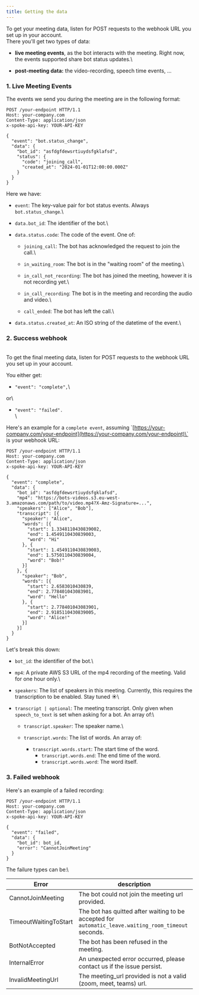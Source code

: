 ```yaml
---
title: Getting the data
---
```


To get your meeting data, listen for POST requests to the webhook URL you set up in your account.\
There you'll get two types of data:

- **live meeting events**, as the bot interacts with the meeting. Right now, the events supported share bot status updates.\

- **post-meeting data:** the video-recording, speech time events, ...

### 1. Live Meeting Events

The events we send you during the meeting are in the following format:

```http
POST /your-endpoint HTTP/1.1
Host: your-company.com
Content-Type: application/json
x-spoke-api-key: YOUR-API-KEY

{
  "event": "bot.status_change",
  "data": {
    "bot_id": "asfdgfdewsrtiuydsfgklafsd",
    "status": {
      "code": "joining_call",
      "created_at": "2024-01-01T12:00:00.000Z"
    }
  }
}
```

Here we have:

- `event`: The key-value pair for bot status events. Always `bot.status_change`.\

- `data.bot_id`: The identifier of the bot.\

- `data.status.code`: The code of the event. One of:

  - `joining_call`: The bot has acknowledged the request to join the call.\

  - `in_waiting_room`: The bot is in the "waiting room" of the meeting.\

  - `in_call_not_recording`: The bot has joined the meeting, however it is not recording yet.\

  - `in_call_recording`: The bot is in the meeting and recording the audio and video.\

  - `call_ended`: The bot has left the call.\

- `data.status.created_at`: An ISO string of the datetime of the event.\

### 2. Success webhook

\
To get the final meeting data, listen for POST requests to the webhook URL you set up in your account.&#x20;

You either get:

- &#x20; `"event": "complete",`\

or\

- &#x20; `"event": "failed".`\
  \

Here's an example for a `complete event`, assuming \`[https://your-company.com/your-endpoint](https://your-company.com/your-endpoint)\` is your webhook URL:

```http
POST /your-endpoint HTTP/1.1
Host: your-company.com
Content-Type: application/json
x-spoke-api-key: YOUR-API-KEY

{
  "event": "complete",
  "data": {
    "bot_id": "asfdgfdewsrtiuydsfgklafsd",
    "mp4": "https://bots-videos.s3.eu-west-3.amazonaws.com/path/to/video.mp4?X-Amz-Signature=...",
    "speakers": ["Alice", "Bob"],
    "transcript": [{
      "speaker": "Alice",
      "words": [{
        "start": 1.3348110430839002,
        "end": 1.4549110430839003,
        "word": "Hi"
      }, {
        "start": 1.4549110430839003,
        "end": 1.5750110430839004,
        "word": "Bob!"
      }]
    }, {
      "speaker": "Bob",
      "words": [{
        "start": 2.6583010430839,
        "end": 2.778401043083901,
        "word": "Hello"
      }, {
        "start": 2.778401043083901,
        "end": 2.9185110430839005,
        "word": "Alice!"
      }]
    }]
  }
}
```

Let's break this down:

- `bot_id`: the identifier of the bot.\

- `mp4`: A private AWS S3 URL of the mp4 recording of the meeting. Valid for one hour only.\

- `speakers`: The list of speakers in this meeting. Currently, this requires the transcription to be enabled. Stay tuned :sunny:\

- `transcript | optional`: The meeting transcript. Only given when `speech_to_text` is set when asking for a bot. An array of:\

  - `transcript.speaker`: The speaker name.\

  - `transcript.words`: The list of words. An array of:
    - `transcript.words.start`: The start time of the word.
      - `transcript.words.end`: The end time of the word.
      - `transcript.words.word`: The word itself.

### 3. Failed webhook

&#x20;Here's an example of a failed recording:

```http
POST /your-endpoint HTTP/1.1
Host: your-company.com
Content-Type: application/json
x-spoke-api-key: YOUR-API-KEY

{
  "event": "failed",
  "data": {
    "bot_id": bot_id,
    "error": "CannotJoinMeeting"
  }
}
```

The failure types can be:\

| Error                 | description                                                                                          |
| --------------------- | ---------------------------------------------------------------------------------------------------- |
| CannotJoinMeeting     | The bot could not join the meeting url provided.                                                     |
| TimeoutWaitingToStart | The bot has quitted after waiting to be accepted for `automatic_leave.waiting_room_timeout` seconds. |
| BotNotAccepted        | The bot has been refused in the meeting.                                                             |
| InternalError         | An unexpected error occurred, please contact us if the issue persist.                                |
| InvalidMeetingUrl     | The meeting_url provided is not a valid (zoom, meet, teams) url.                                     |
